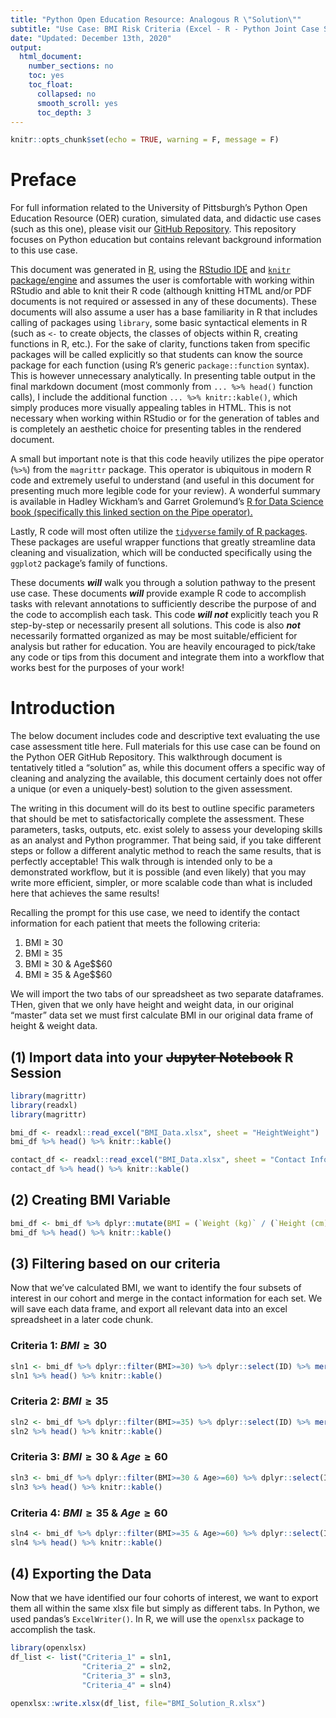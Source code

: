 ```yaml
---
title: "Python Open Education Resource: Analogous R \"Solution\""
subtitle: "Use Case: BMI Risk Criteria (Excel - R - Python Joint Case Seriesi)"
date: "Updated: December 13th, 2020" 
output: 
  html_document:
    number_sections: no
    toc: yes
    toc_float:
      collapsed: no
      smooth_scroll: yes
      toc_depth: 3
---
```


```r
knitr::opts_chunk$set(echo = TRUE, warning = F, message = F)
```


# Preface  
  
For full information related to the University of Pittsburgh's Python Open Education Resource (OER) curation, simulated data, and didactic use cases (such as this one), please visit our [GitHub Repository](https://github.com/domdisanto/Python_OER/). This repository focuses on Python education but contains relevant background information to this use case. 
  
This document was generated in [R](https://cran.rstudio.com/), using the [RStudio IDE](https://rstudio.com/products/rstudio/download/) and [`knitr` package/engine](https://yihui.org/knitr/) and assumes the user is comfortable with working within RStudio and able to knit their R code (although knitting HTML and/or PDF documents is not required or assessed in any of these documents). These documents will also assume a user has a base familiarity in R that includes calling of packages using `library`, some basic syntactical elements in R (such as `<-` to create objects, the classes of objects within R, creating functions in R, etc.). For the sake of clarity, functions taken from specific packages will be called explicitly so that students can know the source package for each function (using R's generic `package::function` syntax). This is however unnecessary analytically. In presenting table output in the final markdown document (most commonly from `... %>% head()` function calls), I include the additional function `... %>% knitr::kable()`, which simply produces more visually appealing tables in HTML. This is not necessary when working within RStudio or for the generation of tables and is completely an aesthetic choice for presenting tables in the rendered document. 
  
A small but important note is that this code heavily utilizes the pipe operator (`%>%`) from the `magrittr` package. This operator is ubiquitous in modern R code and extremely useful to understand (and useful in this document for presenting much more legible code for your review). A wonderful summary is available in Hadley Wickham's and Garret Grolemund's [R for Data Science book (specifically this linked section on the Pipe operator).](https://r4ds.had.co.nz/pipes.html)
  
Lastly, R code will most often utilize the [`tidyverse` family of R packages](https://www.tidyverse.org/). These packages are useful wrapper functions that greatly streamline data cleaning and visualization, which will be conducted specifically using the `ggplot2` package's family of functions. 

  
These documents ***will*** walk you through a solution pathway to the present use case. These documents ***will*** provide example R code to accomplish tasks with relevant annotations to sufficiently describe the purpose of and the code to accomplish each task. This code ***will not*** explicitly teach you R step-by-step or necessarily present all solutions. This code is also ***not*** necessarily formatted organized as may be most suitable/efficient for analysis but rather for education. You are heavily encouraged to pick/take any code or tips from this document and integrate them into a workflow that works best for the purposes of your work!


  
# Introduction

The below document includes code and descriptive text evaluating the use case assessment title here. Full materials for this use case can be found on the Python OER GitHub Repository. This walkthrough document is tentatively titled a "solution" as, while this document offers a specific way of cleaning and analyzing the available, this document certainly does not offer a unique (or even a uniquely-best) solution to the given assessment.

The writing in this document will do its best to outline specific parameters that should be met to satisfactorically complete the assessment. These parameters, tasks, outputs, etc. exist solely to assess your developing skills as an analyst and Python programmer. That being said, if you take different steps or follow a different analytic method to reach the same results, that is perfectly acceptable! This walk through is intended only to be a demonstrated workflow, but it is possible (and even likely) that you may write more efficient, simpler, or more scalable code than what is included here that achieves the same results!

\newpage 

Recalling the prompt for this use case, we need to identify the contact information for each patient that meets the following criteria:

1) BMI $\geq$ 30  
2) BMI $\geq$ 35  
3) BMI $\geq$ 30 & Age$\geq$60  
4) BMI $\geq$ 35 & Age$\geq$60  

We will import the two tabs of our spreadsheet as two separate dataframes. THen, given that we only have height and weight data, in our original "master" data set we must first calculate BMI in our original data frame of height & weight data.

## (1) Import data into your ~~Jupyter Notebook~~ R Session

```r
library(magrittr)
library(readxl)
library(magrittr)

bmi_df <- readxl::read_excel("BMI_Data.xlsx", sheet = "HeightWeight")
bmi_df %>% head() %>% knitr::kable()

contact_df <- readxl::read_excel("BMI_Data.xlsx", sheet = "Contact Info")
contact_df %>% head() %>% knitr::kable()
```

## (2) Creating BMI Variable

```r
bmi_df <- bmi_df %>% dplyr::mutate(BMI = (`Weight (kg)` / (`Height (cm)`/100)^2) %>% round(2))
bmi_df %>% head() %>% knitr::kable()
```



## (3) Filtering based on our criteria

Now that we've calculated BMI, we want to identify the four subsets of interest in our cohort and merge in the contact information for each set. We will save each data frame, and export all relevant data into an excel spreadsheet in a later code chunk.

### Criteria 1: $BMI \geq 30$
```r
sln1 <- bmi_df %>% dplyr::filter(BMI>=30) %>% dplyr::select(ID) %>% merge(contact_df, by="ID")
sln1 %>% head() %>% knitr::kable()
```


### Criteria 2: $BMI \geq 35$
```r
sln2 <- bmi_df %>% dplyr::filter(BMI>=35) %>% dplyr::select(ID) %>% merge(contact_df, by="ID")
sln2 %>% head() %>% knitr::kable()
```

### Criteria 3: $BMI \geq 30$ & $Age\geq 60$
```r
sln3 <- bmi_df %>% dplyr::filter(BMI>=30 & Age>=60) %>% dplyr::select(ID) %>% merge(contact_df, by="ID")
sln3 %>% head() %>% knitr::kable()
```

### Criteria 4: $BMI \geq 35$ & $Age\geq 60$
```r
sln4 <- bmi_df %>% dplyr::filter(BMI>=35 & Age>=60) %>% dplyr::select(ID) %>% merge(contact_df, by="ID")
sln4 %>% head() %>% knitr::kable()
```


## (4) Exporting the Data 

Now that we have identified our four cohorts of interest, we want to export them all within the same xlsx file but simply as different tabs. In Python, we used pandas's `ExcelWriter()`. In R, we will use the `openxlsx` package to accomplish the task. 

```r
library(openxlsx)
df_list <- list("Criteria_1" = sln1,
                "Criteria_2" = sln2,
                "Criteria_3" = sln3,
                "Criteria_4" = sln4)

openxlsx::write.xlsx(df_list, file="BMI_Solution_R.xlsx")
```



